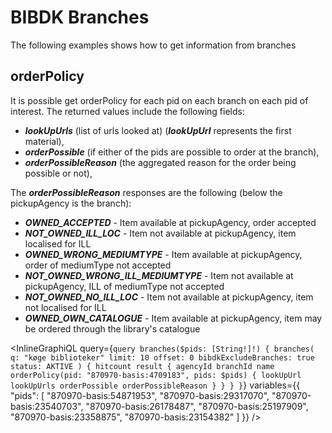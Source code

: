 # BIBDK Branches

The following examples shows how to get information from branches

## orderPolicy

It is possible get orderPolicy for each pid on each branch on each pid of interest. The returned values include the following fields:
- _**lookUpUrls**_ (list of urls looked at) (_**lookUpUrl**_ represents the first material),
- _**orderPossible**_ (if either of the pids are possible to order at the branch),
- _**orderPossibleReason**_ (the aggregated reason for the order being possible or not),

The _**orderPossibleReason**_ responses are the following (below the pickupAgency is the branch):
- _**OWNED_ACCEPTED**_ - Item available at pickupAgency, order accepted
- _**NOT_OWNED_ILL_LOC**_ - Item not available at pickupAgency, item localised for ILL
- _**OWNED_WRONG_MEDIUMTYPE**_ - Item available at pickupAgency, order of mediumType not accepted
- _**NOT_OWNED_WRONG_ILL_MEDIUMTYPE**_ - Item not available at pickupAgency, ILL of mediumType not accepted
- _**NOT_OWNED_NO_ILL_LOC**_ - Item not available at pickupAgency, item not localised for ILL
- _**OWNED_OWN_CATALOGUE**_ - Item available at pickupAgency, item may be ordered through the library's catalogue

<InlineGraphiQL
  query={`query branches($pids: [String!]!) {
  branches(
    q: "køge biblioteker"
    limit: 10
    offset: 0
    bibdkExcludeBranches: true
    status: AKTIVE
  ) {
    hitcount
    result {
      agencyId
      branchId
      name
      orderPolicy(pid: "870970-basis:4709183", pids: $pids) {
        lookUpUrl
        lookUpUrls
        orderPossible
        orderPossibleReason
      }
    }
  }
}`}
  variables={{
  "pids": [
    "870970-basis:54871953",
    "870970-basis:29317070",
    "870970-basis:23540703",
    "870970-basis:26178487",
    "870970-basis:25197909",
    "870970-basis:23358875",
    "870970-basis:23154382"
  ]
}}
/>
